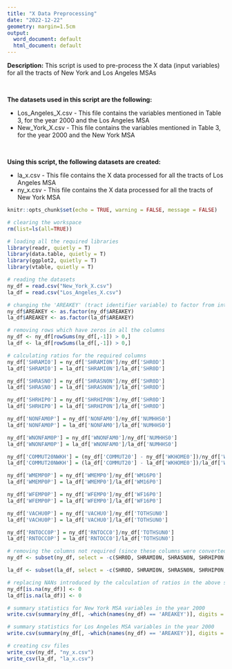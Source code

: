 ---
title: "X Data Preprocessing"
date: "2022-12-22"
geometry: margin=1.5cm
output:
  word_document: default
  html_document: default
---
**Description:** This script is used to pre-process the X data (input variables) for all the tracts of New York and Los Angeles MSAs

<br>

**The datasets used in this script are the following:**

* Los_Angeles_X.csv - This file contains the variables mentioned in Table 3, for the year 2000 and the Los Angeles MSA
* New_York_X.csv - This file contains the variables mentioned in Table 3, for the year 2000 and the New York MSA

<br>

**Using this script, the following datasets are created:**

* la_x.csv - This file contains the X data processed for all the tracts of Los Angeles MSA
* ny_x.csv - This file contains the X data processed for all the tracts of New York MSA

```{r setup, include=FALSE}
knitr::opts_chunk$set(echo = TRUE, warning = FALSE, message = FALSE)
```

```{r}
# clearing the workspace
rm(list=ls(all=TRUE))

# loading all the required libraries
library(readr, quietly = T)
library(data.table, quietly = T)
library(ggplot2, quietly = T)
library(vtable, quietly = T)
```

```{r}
# reading the datasets
ny_df = read.csv("New_York_X.csv")
la_df = read.csv("Los_Angeles_X.csv")
```

```{r}
# changing the 'AREAKEY' (tract identifier variable) to factor from int data type
ny_df$AREAKEY <- as.factor(ny_df$AREAKEY)
la_df$AREAKEY <- as.factor(la_df$AREAKEY)

# removing rows which have zeros in all the columns
ny_df <- ny_df[rowSums(ny_df[,-1]) > 0,]
la_df <- la_df[rowSums(la_df[,-1]) > 0,]
```

```{r}
# calculating ratios for the required columns
ny_df['SHRAMI0'] = ny_df['SHRAMI0N']/ny_df['SHR0D']
la_df['SHRAMI0'] = la_df['SHRAMI0N']/la_df['SHR0D']

ny_df['SHRASN0'] = ny_df['SHRASN0N']/ny_df['SHR0D']
la_df['SHRASN0'] = la_df['SHRASN0N']/la_df['SHR0D']

ny_df['SHRHIP0'] = ny_df['SHRHIP0N']/ny_df['SHR0D']
la_df['SHRHIP0'] = la_df['SHRHIP0N']/la_df['SHR0D']

ny_df['NONFAM0P'] = ny_df['NONFAM0']/ny_df['NUMHHS0']
la_df['NONFAM0P'] = la_df['NONFAM0']/la_df['NUMHHS0']

ny_df['WNONFAM0P'] = ny_df['WNONFAM0']/ny_df['NUMHHS0']
la_df['WNONFAM0P'] = la_df['WNONFAM0']/la_df['NUMHHS0']

ny_df['COMMUT20NWKH'] = (ny_df['COMMUT20'] - ny_df['WKHOME0'])/ny_df['WRCNTY0D']
la_df['COMMUT20NWKH'] = (la_df['COMMUT20'] - la_df['WKHOME0'])/la_df['WRCNTY0D']

ny_df['WMEMP0P'] = ny_df['WMEMP0']/ny_df['WM16P0']
la_df['WMEMP0P'] = la_df['WMEMP0']/la_df['WM16P0']

ny_df['WFEMP0P'] = ny_df['WFEMP0']/ny_df['WF16P0']
la_df['WFEMP0P'] = la_df['WFEMP0']/la_df['WF16P0']

ny_df['VACHU0P'] = ny_df['VACHU0']/ny_df['TOTHSUN0']
la_df['VACHU0P'] = la_df['VACHU0']/la_df['TOTHSUN0']

ny_df['RNTOCC0P'] = ny_df['RNTOCC0']/ny_df['TOTHSUN0']
la_df['RNTOCC0P'] = la_df['RNTOCC0']/la_df['TOTHSUN0']
```

```{r}
# removing the columns not required (since these columns were converted to ratios and new columns were created)
ny_df <- subset(ny_df, select = -c(SHR0D, SHRAMI0N, SHRASN0N, SHRHIP0N, NONFAM0, WNONFAM0, NUMHHS0, COMMUT20, WKHOME0, WRCNTY0D, WMEMP0, WM16P0, WFEMP0, WF16P0, VACHU0, TOTHSUN0, RNTOCC0))

la_df <- subset(la_df, select = -c(SHR0D, SHRAMI0N, SHRASN0N, SHRHIP0N, NONFAM0, WNONFAM0, NUMHHS0, COMMUT20, WKHOME0, WRCNTY0D, WMEMP0, WM16P0, WFEMP0, WF16P0, VACHU0, TOTHSUN0, RNTOCC0))
```

```{r}
# replacing NANs introduced by the calculation of ratios in the above step with zeros
ny_df[is.na(ny_df)] <- 0
la_df[is.na(la_df)] <- 0
```

```{r}
# summary statistics for New York MSA variables in the year 2000
write.csv(summary(ny_df[, -which(names(ny_df) == 'AREAKEY')], digits = 2),"summary5.csv")
```

```{r}
# summary statistics for Los Angeles MSA variables in the year 2000
write.csv(summary(ny_df[, -which(names(ny_df) == 'AREAKEY')], digits = 2),"summary6.csv")
```

```{r}
# creating csv files 
write_csv(ny_df, "ny_x.csv")
write_csv(la_df, "la_x.csv")
```
